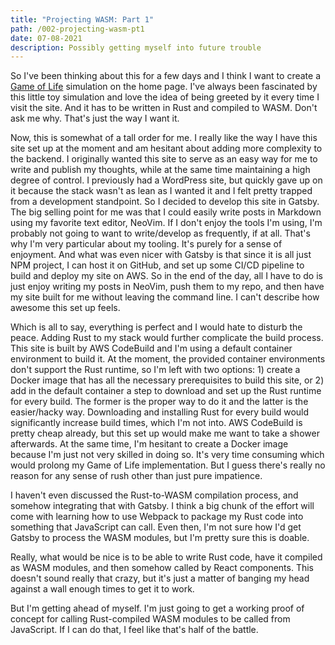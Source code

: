 ```yaml
---
title: "Projecting WASM: Part 1"
path: /002-projecting-wasm-pt1
date: 07-08-2021
description: Possibly getting myself into future trouble
---
```

So I've been thinking about this for a few days and I think I want to create a
[Game of Life](https://en.wikipedia.org/wiki/Conway%27s_Game_of_Life) simulation
on the home page. I've always been fascinated by this little toy simulation and
love the idea of being greeted by it every time I visit the site. And it has to
be written in Rust and compiled to WASM. Don't ask me why. That's just the way I
want it.

Now, this is somewhat of a tall order for me. I really like the way I have this
site set up at the moment and am hesitant about adding more complexity to the
backend. I originally wanted this site to serve as an easy way for me to write
and publish my thoughts, while at the same time maintaining a high degree of
control. I previously had a WordPress site, but quickly gave up on it because
the stack wasn't as lean as I wanted it and I felt pretty trapped from a
development standpoint. So I decided to develop this site in Gatsby. The big
selling point for me was that I could easily write posts in Markdown using my
favorite text editor, NeoVim. If I don't enjoy the tools I'm using, I'm probably
not going to want to write/develop as frequently, if at all. That's why I'm very
particular about my tooling. It's purely for a sense of enjoyment. And what was
even nicer with Gatsby is that since it is all just NPM project, I can host it
on GitHub, and set up some CI/CD pipeline to build and deploy my site on AWS. So
in the end of the day, all I have to do is just enjoy writing my posts in
NeoVim, push them to my repo, and then have my site built for me without leaving
the command line. I can't describe how awesome this set up feels. 

Which is all to say, everything is perfect and I would hate to disturb the
peace. Adding Rust to my stack would further complicate the build process. This
site is built by AWS CodeBuild and I'm using a default container environment to
build it. At the moment, the provided container environments don't support the
Rust runtime, so I'm left with two options: 1) create a Docker image that has
all the necessary prerequisites to build this site, or 2) add in the default
container a step to download and set up the Rust runtime for every build. The
former is the proper way to do it and the latter is the easier/hacky way.
Downloading and installing Rust for every build would significantly increase
build times, which I'm not into. AWS CodeBuild is pretty cheap already, but this
set up would make me want to take a shower afterwards. At the same time, I'm
hesitant to create a Docker image because I'm just not very skilled in doing so.
It's very time consuming which would prolong my Game of Life implementation. But
I guess there's really no reason for any sense of rush other than just pure
impatience.

I haven't even discussed the Rust-to-WASM compilation process, and somehow
integrating that with Gatsby. I think a big chunk of the effort will come with
learning how to use Webpack to package my Rust code into something that
JavaScript can call. Even then, I'm not sure how I'd get Gatsby to process the
WASM modules, but I'm pretty sure this is doable.

Really, what would be nice is to be able to write Rust code, have it compiled as
WASM modules, and then somehow called by React components. This doesn't sound
really that crazy, but it's just a matter of banging my head against a wall
enough times to get it to work.

But I'm getting ahead of myself. I'm just going to get a working proof of
concept for calling Rust-compiled WASM modules to be called from JavaScript. If
I can do that, I feel like that's half of the battle.
